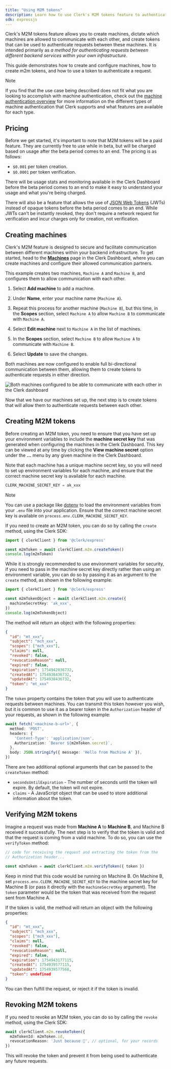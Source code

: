 ```yaml
---
title: "Using M2M tokens"
description: Learn how to use Clerk's M2M tokens feature to authenticate requests between machines.
sdk: expressjs
---
```


<If sdk="expressjs">
  <TutorialHero
    exampleRepo={[
  {
    title: "Express & Clerk M2M Tokens Demo Repo",
    link: "https://github.com/clerk/m2m-example/tree/main"
  }
]}
    beforeYouStart={[
  {
    title: "A Clerk application is required.",
    link: "/docs/quickstarts/setup-clerk",
    icon: "clerk",
  }
]}
  />
</If>

Clerk's M2M tokens feature allows you to create machines, dictate which machines are allowed to communicate with each other, and create tokens that can be used to authenticate requests between these machines. It is intended primarily as _a method for authenticating requests between different backend services within your own infrastructure_.

This guide demonstrates how to create and configure machines, how to create m2m tokens, and how to use a token to authenticate a request.

> [!NOTE]
> If you find that the use case being described does not fit what you are looking to accomplish with machine authentication, check out the [machine authentication overview](/docs/machine-auth/overview) for more information on the different types of machine authentication that Clerk supports and what features are available for each type.

## Pricing

Before we get started, it's important to note that M2M tokens will be a paid feature. They are currently free to use while in beta, but will be charged based on usage after the beta period comes to an end. The pricing is as follows:

- `$0.001` per token creation.
- `$0.0001` per token verification.

There will be usage stats and monitoring available in the Clerk Dashboard before the beta period comes to an end to make it easy to understand your usage and what you're being charged.

There will also be a feature that allows the use of [JSON Web Tokens](https://en.wikipedia.org/wiki/JSON_Web_Token) (JWTs) instead of opaque tokens before the beta period comes to an end. While JWTs can't be instantly revoked, they don't require a network request for verification and incur charges only for creation, not verification.

## Creating machines

Clerk's M2M feature is designed to secure and facilitate communication between different machines within your backend infrastructure. To get started, head to the [**Machines**](https://dashboard.clerk.com/last-active?path=machines) page in the Clerk Dashboard, where you can create machines and configure their allowed communication partners.

This example creates two machines, `Machine A` and `Machine B`, and configures them to allow communication with each other.

1. Select **Add machine** to add a machine.

1. Under **Name**, enter your machine name (`Machine A`).
1. Repeat this process for another machine (`Machine B`), but this time, in the **Scopes** section, select `Machine A` to allow `Machine B` to communicate with `Machine A`.
1. Select **Edit machine** next to `Machine A` in the list of machines.
1. In the **Scopes** section, select `Machine B` to allow `Machine A` to communicate with `Machine B`.
1. Select **Update** to save the changes.

Both machines are now configured to enable full bi-directional communication between them, allowing them to create tokens to authenticate requests in either direction.

![Both machines configured to be able to communicate with each other in the Clerk dashboard](/docs/images/machine-auth/final-config.jpg)

Now that we have our machines set up, the next step is to create tokens that will allow them to authenticate requests between each other.

## Creating M2M tokens

Before creating an M2M token, you need to ensure that you have set up your environment variables to include the **machine secret key** that was generated when configuring the machines in the Clerk Dashboard. This key can be viewed at any time by clicking the **View machine secret** option under the **...** menu by any given machine in the Clerk Dashboard.

Note that each machine has a unique machine secret key, so you will need to set up environment variables for each machine, and ensure that the correct machine secret key is available for each machine.

```ts {{ filename: '.env' }}
CLERK_MACHINE_SECRET_KEY = ak_xxx
```

> [!NOTE]
> You can use a package like [dotenv](https://www.npmjs.com/package/dotenv) to load the environment variables from your `.env` file into your application. Ensure that the correct machine secret key is available on `process.env.CLERK_MACHINE_SECRET_KEY`.

If you need to create an M2M token, you can do so by calling the `create` method, using the Clerk SDK:

```ts
import { clerkClient } from '@clerk/express'

const m2mToken = await clerkClient.m2m.createToken()
console.log(m2mToken)
```

While it is strongly recommended to use environment variables for security, if you need to pass in the machine secret key directly rather than using an environment variable, you can do so by passing it as an argument to the `create` method, as shown in the following example:

```ts
import { clerkClient } from '@clerk/express'

const m2mTokenObject = await clerkClient.m2m.create({
  machineSecretKey: 'ak_xxx',
})
console.log(m2mTokenObject)
```

The method will return an object with the following properties:

```json
{
  "id": "mt_xxx",
  "subject": "mch_xxx",
  "scopes": ["mch_xxx"],
  "claims": null,
  "revoked": false,
  "revocationReason": null,
  "expired": false,
  "expiration": 1754942036732,
  "createdAt": 1754938436732,
  "updatedAt": 1754938436732,
  "token": "mt_xxx"
}
```

The `token` property contains the token that you will use to authenticate requests between machines. You can transmit this token however you wish, but it is common to use it as a bearer token in the `Authorization` header of your requests, as shown in the following example:

```ts
await fetch('<machine-b-url>', {
  method: 'POST',
  headers: {
    'Content-Type': 'application/json',
    Authorization: `Bearer ${m2mToken.secret}`,
  },
  body: JSON.stringify({ message: 'Hello from Machine A' }),
})
```

There are two additional optional arguments that can be passed to the `createToken` method:

- `secondsUntilExpiration` - The number of seconds until the token will expire. By default, the token will not expire.
- `claims` - A JavaScript object that can be used to store additional information about the token.

## Verifying M2M tokens

Imagine a request was made from **Machine A** to **Machine B**, and Machine B received it successfully. The next step is to verify that the token is valid and that the request is coming from a valid machine. To do so, you can use the `verifyToken` method:

```ts
// code for receiving the request and extracting the token from the
// Authorization header...

const m2mToken = await clerkClient.m2m.verifyToken({ token })
```

Keep in mind that this code would be running on Machine B. On Machine B, set `process.env.CLERK_MACHINE_SECRET_KEY` to the machine secret key for Machine B (or pass it directly with the `machineSecretKey` argument). The `token` parameter would be the token that was received from the request sent from Machine A.

If the token is valid, the method will return an object with the following properties:

```json
{
  "id": "mt_xxx",
  "subject": "mch_xxx",
  "scopes": ["mch_xxx"],
  "claims": null,
  "revoked": false,
  "revocationReason": null,
  "expired": false,
  "expiration": 1754943177115,
  "createdAt": 1754939577115,
  "updatedAt": 1754939577568,
  "token": undefined
}
```

You can then fulfill the request, or reject it if the token is invalid.

## Revoking M2M tokens

If you need to revoke an M2M token, you can do so by calling the `revoke` method, using the Clerk SDK:

```ts
await clerkClient.m2m.revokeToken({
  m2mTokenId: m2mToken.id,
  revocationReason: 'Just because 🤪', // optional, for your records
})
```

This will revoke the token and prevent it from being used to authenticate any future requests.
